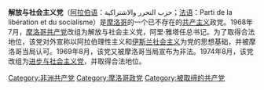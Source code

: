{{共产党}}
'''解放与社会主义党'''（[[阿拉伯语|阿拉伯语]]：حزب التحرر والاشتراكية；[[法语|法语]]：Parti de la libération et du socialisme）是[[摩洛哥|摩洛哥]]的一个已不存在的[[共产主义|共产主义]]政党。1968年7月，[[摩洛哥共产党|摩洛哥共产党]]改组为解放与社会主义党，阿里·雅塔任总书记。为了取得合法地位，该党对外宣称以阿拉伯理性主义和[[伊斯兰社会主义|伊斯兰社会主义]]为党的思想基础，并被摩洛哥当局认可。1969年8月，该党又被摩洛哥当局宣布为非法。1974年8月，该党改组为[[进步与社会主义党|进步与社会主义党]]，并取得合法地位。

[[Category:非洲共产党|Category:非洲共产党]]
[[Category:摩洛哥政党|Category:摩洛哥政党]]
[[Category:被取缔的共产党|Category:被取缔的共产党]]